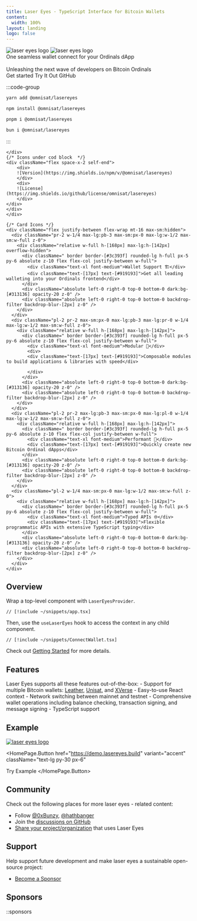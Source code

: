 ```yaml
---
title: Laser Eyes · TypeScript Interface for Bitcoin Wallets
content:
  width: 100%
layout: landing
logo: false
---
```



<div className="absolute w-full top-0 left-0 h-[800px] bg-[url('/colosseum-light.svg')] dark:bg-[url('/modified_pattern.svg')] opacity-30">
  <div className="absolute inset-0 bg-gradient-to-t z-0 from-[#232225] via-transparent to-transparent opacity-100" />
</div>

<div className={"relative"}>

<div className="max-w-[1120px] z-0 mx-auto vp-doc relative px-[24px] mb-[96px] mt-[32px] md:px-0 md:mb-[64px]">
  <div className="pt-[48px] max-sm:pt-0">
    <div className="max-sm:px-0 flex justify-between z-0 max-md:justify-center">
      <div className="space-y-8 max-w-[500px] flex flex-col items-start max-md:items-center">
        <img className="h-[72px] hidden max-sm:h-[60px]" src="LogoLight.svg" alt="laser eyes logo" />
        <img className="h-[72px]  dark:block max-sm:h-[60px]" src="LogoDark.svg" alt="laser eyes logo" />
        <div className="font-regular text-[24px] max-sm:text-[18px] text-[#919193] max-md:text-center">One seamless <span className=" dark:text-white">wallet connect</span> for your Ordinals dApp<br/> <br/> <span className=" dark:text-white">Unleashing</span> the next wave of <span className=" dark:text-white">developers</span> on Bitcoin Ordinals</div>
        <div className="flex justify-center space-x-2">
          <HomePage.Button href="/docs/getting-started" variant="accent">Get started</HomePage.Button>
          <HomePage.Button href="https://demo.lasereyes.build">Try It Out</HomePage.Button>
          <HomePage.Button href="https://github.com/omnisat/lasereyes">GitHub</HomePage.Button>
        </div>
      </div>
      <div className="flex flex-col justify-between w-[440px] max-lg:w-[300px] max-md:hidden">
        <div id="" className=" mt-32">

:::code-group

```bash [yarn]
yarn add @omnisat/lasereyes
```

```bash [npm]
npm install @omnisat/lasereyes
```

```bash [pnpm]
pnpm i @omnisat/lasereyes
```

```bash [bun]
bun i @omnisat/lasereyes
```

:::

    </div>
    {/* Icons under cod block  */}
    <div className="flex space-x-2 self-end">
        <div>
        ![Version](https://img.shields.io/npm/v/@omnisat/lasereyes)
        </div>
        <div>
        ![License](https://img.shields.io/github/license/omnisat/lasereyes)
        </div>
    </div>
    </div>
    </div>

    {/* Card Icons */}
    <div className="flex justify-between flex-wrap mt-16 max-sm:hidden">
      <div className="pr-2 w-1/4 max-lg:pb-3 max-sm:px-0 max-lg:w-1/2 max-sm:w-full z-0">
        <div className="relative w-full h-[168px] max-lg:h-[142px] overflow-hidden">
          <div className=" border border-[#3c393f] rounded-lg h-full px-5 py-6 absolute z-10 flex flex-col justify-between w-full">
            <div className="text-xl font-medium">Wallet Support 🏗️</div>
            <div className="text-[17px] text-[#919193]">Get all leading walleting into your Ordinals frontend</div>
          </div>
          <div className="absolute left-0 right-0 top-0 bottom-0 dark:bg-[#313136] opacity-20 z-0" />
          <div className="absolute left-0 right-0 top-0 bottom-0 backdrop-filter backdrop-blur-[2px] z-0" />
        </div>
      </div>
      <div className="pl-2 pr-2 max-sm:px-0 max-lg:pb-3 max-lg:pr-0 w-1/4 max-lg:w-1/2 max-sm:w-full z-0">
        <div className="relative w-full h-[168px] max-lg:h-[142px]">
          <div className=" border border-[#3c393f] rounded-lg h-full px-5 py-6 absolute z-10 flex flex-col justify-between w-full">
            <div className="text-xl font-medium">Modular 🧩</div>
            <div>
            <div className="text-[17px] text-[#919193]">Composable modules to build applications & libraries with speed</div>

            </div>
          </div>
          <div className="absolute left-0 right-0 top-0 bottom-0 dark:bg-[#313136] opacity-20 z-0" />
          <div className="absolute left-0 right-0 top-0 bottom-0 backdrop-filter backdrop-blur-[2px] z-0" />
        </div>
      </div>
      <div className="pl-2 pr-2 max-lg:pb-3 max-sm:px-0 max-lg:pl-0 w-1/4 max-lg:w-1/2 max-sm:w-full z-0">
        <div className="relative w-full h-[168px] max-lg:h-[142px]">
          <div className=" border border-[#3c393f] rounded-lg h-full px-5 py-6 absolute z-10 flex flex-col justify-between w-full">
            <div className="text-xl font-medium">Performant 🚀</div>
            <div className="text-[17px] text-[#919193]">Quickly create new Bitcoin Ordinal dApps</div>
          </div>
          <div className="absolute left-0 right-0 top-0 bottom-0 dark:bg-[#313136] opacity-20 z-0" />
          <div className="absolute left-0 right-0 top-0 bottom-0 backdrop-filter backdrop-blur-[2px] z-0" />
        </div>
      </div>
      <div className="pl-2 w-1/4 max-sm:px-0 max-lg:w-1/2 max-sm:w-full z-0">
        <div className="relative w-full h-[168px] max-lg:h-[142px]">
          <div className=" border border-[#3c393f] rounded-lg h-full px-5 py-6 absolute z-10 flex flex-col justify-between w-full">
            <div className="text-xl font-medium">Typed APIs 🌐</div>
            <div className="text-[17px] text-[#919193]">Flexible programmatic APIs with extensive TypeScript typing</div>
          </div>
          <div className="absolute left-0 right-0 top-0 bottom-0 dark:bg-[#313136] opacity-20 z-0" />
          <div className="absolute left-0 right-0 top-0 bottom-0 backdrop-filter backdrop-blur-[2px] z-0" />
        </div>
      </div>
    </div>

  </div>
</div>

<article className="vocs_Content max-w-3xl mt-[-80px] mx-auto z-50 ">

#

# Overview

Wrap a top-level component with `LaserEyesProvider`.

```tsx
// [!include ~/snippets/app.tsx]
```

Then, use the `useLaserEyes` hook to access the context in any child component.

```tsx
// [!include ~/snippets/ConnectWallet.tsx]
```

Check out [Getting Started](docs/getting-started) for more details.

# Features

Laser Eyes supports all these features out-of-the-box: - Support for multiple Bitcoin wallets: [Leather](https://leather.io), [Unisat](https://unisat.io), and [XVerse](https://www.xverse.app/) - Easy-to-use React context - Network switching between mainnet and testnet - Comprehensive wallet operations including balance checking, transaction signing, and message signing - TypeScript support

# Example
<div className="flex justify-between">
  <a
    href="https://demo.lasereyes.build/"
    target="_blank"
    rel="noopener noreferrer"
  >
    <img className="h-full" src="examplefile.png" alt="laser eyes logo" />
  </a>
</div>

<HomePage.Button
  href="https://demo.lasereyes.build"
  variant="accent"
  className="text-lg py-30 px-6"
>
  Try Example
</HomePage.Button>

# Community

Check out the following places for more laser eyes - related content:

- Follow [@0xBunzy](https://twitter.com/0xBunzy), [@hathbanger](https://twitter.com/hathbanger)
- Join the [discussions on GitHub](https://github.com/omnisat/lasereyes/discussions)
- [Share your project/organization](https://github.com/omnisat/) that uses Laser Eyes

# Support

Help support future development and make laser eyes a sustainable open-source project:

- [Become a Sponsor](https://github.com/sponsors/omnisat/)

# Sponsors

::sponsors

</article>
</div>
